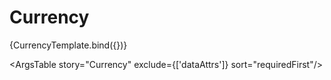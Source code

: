 
<Meta title="Elements/Typography/Currency" component={Currency} />


# Currency

<Canvas>
  <Story
    name="Currency"
    args={{
      quantity: 4.0,
      decimalPlaces: 2,
      wrapInParentheses: false,
    }}
    argTypes={{
      decimalPlaces: {
        control: {
          min: 0,
        },
      },
      wrapInParentheses: {
        description:
          'A boolean used to wrap the currency in parenthesis. This is normally done to indicate a negative amount or balance.',
      },
    }}
  >
    {CurrencyTemplate.bind({})}
  </Story>
</Canvas>

<ArgsTable story="Currency" exclude={['dataAttrs']} sort="requiredFirst"/>
